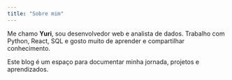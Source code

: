 ```yaml
---
title: "Sobre mim"
---
```


Me chamo **Yuri**, sou desenvolvedor web e analista de dados. Trabalho com Python, React, SQL e gosto muito de aprender e compartilhar conhecimento.

Este blog é um espaço para documentar minha jornada, projetos e aprendizados.
